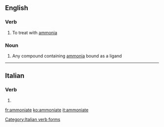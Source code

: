 ==English==

===Verb===
{{en-verb|ammoniat}}

# To treat with [[ammonia]]

===Noun===
{{en-noun}}

# {{context|inorganic chemistry|lang=en}} Any compound containing [[ammonia]] bound as a ligand

----

==Italian==

===Verb===
{{head|it|verb form}}

# {{conjugation of|ammonire||2|p|pres|sub|lang=it}}

[[Category:Italian verb forms]]

[[fr:ammoniate]]
[[ko:ammoniate]]
[[it:ammoniate]]